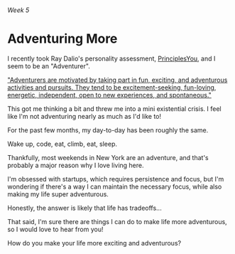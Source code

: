 ###### Week 5

# Adventuring More

I recently took Ray Dalio's personality assessment, [PrinciplesYou](https://principlesyou.com/), and I seem to be an "Adventurer".

["Adventurers are motivated by taking part in fun, exciting, and adventurous activities and pursuits. They tend to be excitement-seeking, fun-loving, energetic, independent, open to new experiences, and spontaneous."](https://principlesyou.com/archetypes/adventurer)

This got me thinking a bit and threw me into a mini existential crisis. I feel like I'm not adventuring nearly as much as I'd like to!

For the past few months, my day-to-day has been roughly the same.

Wake up, code, eat, climb, eat, sleep.

Thankfully, most weekends in New York are an adventure, and that's probably a major reason why I love living here.

I'm obsessed with startups, which requires persistence and focus, but I'm wondering if there's a way I can maintain the necessary focus, while also making my life super adventurous.

Honestly, the answer is likely that life has tradeoffs...

That said, I'm sure there are things I can do to make life more adventurous, so I would love to hear from you!

How do you make your life more exciting and adventurous?

